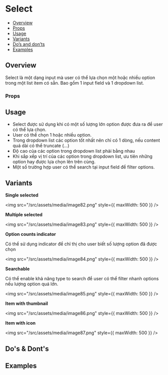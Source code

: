 
<Meta of={Stories} />

# Select

- [Overview](#overview)
- [Props](#props)
- [Usage](#usage)
- [Variants](#variants)
- [Do’s and don’ts](#dos--donts)
- [Examples](#examples)

## Overview

Select là một dạng input mà user có thể lựa chọn một hoặc nhiều option
trong một list item có sẵn. Bao gồm 1 input field và 1 dropdown list.

<Canvas of={Stories.Default} />

### Props

<Controls of={Stories.Default} />

## Usage

- Select được sử dụng khi có một số lượng lớn option được đưa ra để user
  có thể lựa chọn.
- User có thể chọn 1 hoặc nhiều option.
- Trong dropdown list các option tốt nhất nên chỉ có 1 dòng, nếu content
  quá dài có thể truncate (\...)
- Độ cao của các option trong dropdown list phải bằng nhau
- Khi sắp xếp vị trí của các option trong dropdown list, ưu tiên những
  option hay được lựa chọn lên trên cùng.
- Một số trường hợp user có thể search tại input field để filter options.

## Variants

**Single selected**

<img src="/src/assets/media/image82.png" style={{ maxWidth: 500 }} />

**Multiple selected**

<img src="/src/assets/media/image83.png" style={{ maxWidth: 500 }} />

**Option counts indicator**

Có thể sử dụng indicator để chỉ thị cho user biết số lượng option đã
được chọn

<img src="/src/assets/media/image84.png" style={{ maxWidth: 500 }} />

**Searchable**

Có thể enable khả năng type to search để user có thể filter nhanh
options nếu lượng option quá lớn.

<img src="/src/assets/media/image85.png" style={{ maxWidth: 500 }} />

**Item with thumbnail**

<img src="/src/assets/media/image86.png" style={{ maxWidth: 500 }} />

**Item with icon**

<img src="/src/assets/media/image87.png" style={{ maxWidth: 500 }} />

## Do's & Dont's

## Examples

<Canvas of={Stories.Default} />
